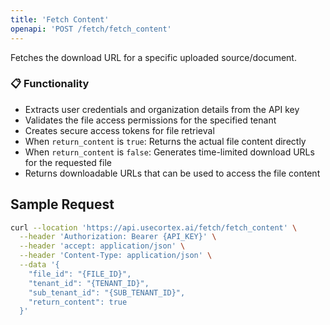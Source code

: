 ```yaml
---
title: 'Fetch Content'
openapi: 'POST /fetch/fetch_content'
---
```


Fetches the download URL for a specific uploaded source/document.

### 📋 Functionality
- Extracts user credentials and organization details from the API key
- Validates the file access permissions for the specified tenant
- Creates secure access tokens for file retrieval
- When `return_content` is `true`: Returns the actual file content directly
- When `return_content` is `false`: Generates time-limited download URLs for the requested file
- Returns downloadable URLs that can be used to access the file content

## Sample Request

```bash
curl --location 'https://api.usecortex.ai/fetch/fetch_content' \
  --header 'Authorization: Bearer {API_KEY}' \
  --header 'accept: application/json' \
  --header 'Content-Type: application/json' \
  --data '{
    "file_id": "{FILE_ID}",
    "tenant_id": "{TENANT_ID}",
    "sub_tenant_id": "{SUB_TENANT_ID}",
    "return_content": true
  }'
```
